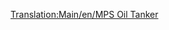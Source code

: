 [[Translation:Main/en/MPS Oil Tanker]]{{hu/Navbox Hajók}}
{{hu/Hajók|Name=MPS olajszállító hajó
|Image=[[File:en/OilTanker.png|MPS Oil Tanker]]
|Cost=£30,465 ($60,930)
|Speed=24 km/h (15 mph) 	
|Annual=£2,296 ($4,592)
|Designed=1928
|Lifespan=30
|Capacity=220.000 liter [[Main/hu/Olaj|olaj]]
|Description=Az MPS olajszállító hajó rendkívül lassú, de hatalmas olajszállító hajó.
|Real-life=Kitalált.
}}
